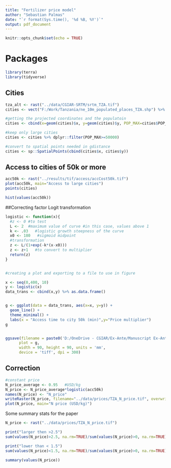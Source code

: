 ```yaml
---
title: "Fertilizer price model"
author: "Sebastian Palmas"
date: "`r format(Sys.time(), '%d %B, %Y')`"
output: pdf_document
---
```


```r
knitr::opts_chunk$set(echo = TRUE) 
```

# Packages
```r
library(terra)
library(tidyverse)
```

## Cities
```r
tza_alt <- rast("../data/CGIAR-SRTM/srtm_TZA.tif")
cities <- vect("F:/Work/Tanzania/ne_10m_populated_places_TZA.shp") %>% project(crs=crs(tza_alt))

#getting the projected coordinates and the populatoin
cities <- cbind(x=geom(cities)$x, y=geom(cities)$y, POP_MAX=cities$POP_MAX) %>% as.data.frame()

#keep only large cities
cities <- cities %>% dplyr::filter(POP_MAX>=50000)

#convert to spatial points needed in gdistance
cities <- sp::SpatialPoints(cbind(cities$x, cities$y))

```


## Access to cities of 50k or more
```r
acc50k <- rast("../results/tif/access/accCost50k.tif")
plot(acc50k, main="Access to large cities")
points(cities)

```
```r
hist(values(acc50k))
```

##Correcting factor
Logit transformation
```r
logistic <- function(x){
  #z <- 0 #to test
  L <- 2  #maximum value of curve #in this case, values above 1
  k <- .03   #logistic growth steepness of the curve
  x0 <- 180   #sigmoid midpoint
  #transformation
  z <- L/(1+exp(-k*(x-x0))) 
  z <- z+1   #to convert to multiplier 
  return(z)
}


#creating a plot and exporting to a file to use in figure

x <- seq(0,400, 10)
y <- logistic(x)
data_trans <- cbind(x,y) %>% as.data.frame()


g <- ggplot(data = data_trans, aes(x=x, y=y)) +
  geom_line() +
  theme_minimal() +
  labs(x = "Access time to city 50k (min)",y="Price multiplier")
g


ggsave(filename = paste0('D:/OneDrive - CGIAR/Ex-Ante/Manuscript Ex-Ante/figures/FigX_fertilizer_priceA.tif'),
      plot = g,
      width = 90, height = 90, units = 'mm',
      device = 'tiff', dpi = 300)


```

## Correction
```r
#constant price
N_price_average <- 0.95   #USD/kg
N_price <- N_price_average*logistic(acc50k)
names(N_price) <- "N_price"
writeRaster(N_price, filename="../data/prices/TZA_N_price.tif", overwrite=TRUE)
plot(N_price, main="N price (USD/kg)")
```

Some summary stats for the paper
```r
N_price <- rast("../data/prices/TZA_N_price.tif")

print("larger then >2.5")
sum(values(N_price)>2.5, na.rm=TRUE)/sum(values(N_price)>0, na.rm=TRUE)

print("lower than < 1.5")
sum(values(N_price)<1.5, na.rm=TRUE)/sum(values(N_price)>0, na.rm=TRUE)

summary(values(N_price))
```

